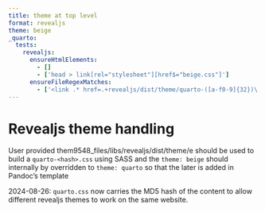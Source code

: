 ```yaml
---
title: theme at top level
format: revealjs
theme: beige
_quarto:
  tests:
    revealjs:
      ensureHtmlElements:
        - []
        - ['head > link[rel="stylesheet"][href$="beige.css"]']
      ensureFileRegexMatches:
        - ['<link .* href=.+revealjs/dist/theme/quarto-([a-f0-9]{32})\.css']
---
```


# Revealjs theme handling

User provided them9548_files/libs/revealjs/dist/theme/e should be used to build a `quarto-<hash>.css` using SASS and the `theme: beige` should internally by overridden to `theme: quarto` so that the later is added in Pandoc's template

2024-08-26: `quarto.css` now carries the MD5 hash of the content to allow different revealjs themes to work on the same website.
